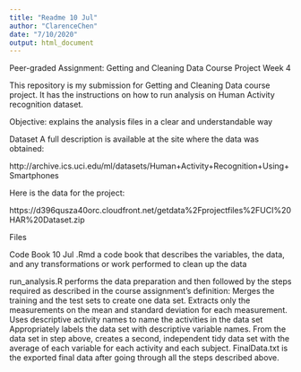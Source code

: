 ```yaml
---
title: "Readme 10 Jul"
author: "ClarenceChen"
date: "7/10/2020"
output: html_document
---
```

Peer-graded Assignment: Getting and Cleaning Data Course Project Week 4

This repository is my submission for Getting and Cleaning Data course project. It has the instructions on how to run analysis on Human Activity recognition dataset.

Objective: explains the analysis files in a clear and understandable way

Dataset
A full description is available at the site where the data was obtained:

http://archive.ics.uci.edu/ml/datasets/Human+Activity+Recognition+Using+Smartphones

Here is the data for the project:

https://d396qusza40orc.cloudfront.net/getdata%2Fprojectfiles%2FUCI%20HAR%20Dataset.zip

Files

Code Book 10 Jul .Rmd a code book that describes the variables, the data, and any transformations or work performed to clean up the data

run_analysis.R performs the data preparation and then followed by the steps required as described in the course assignment’s definition:
Merges the training and the test sets to create one data set.
Extracts only the measurements on the mean and standard deviation for each measurement.
Uses descriptive activity names to name the activities in the data set
Appropriately labels the data set with descriptive variable names.
From the data set in step above, creates a second, independent tidy data set with the average of each variable for each activity and each subject.
FinalData.txt is the exported final data after going through all the steps described above.